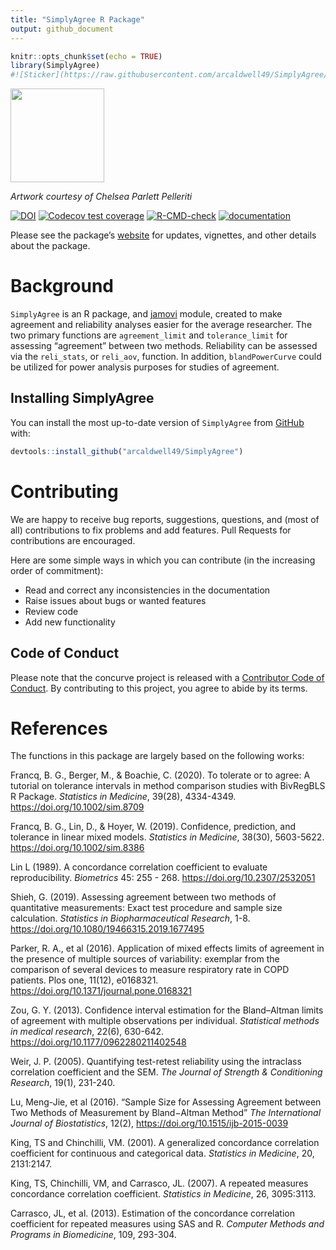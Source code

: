 ```yaml
---
title: "SimplyAgree R Package"
output: github_document
---
```


```r
knitr::opts_chunk$set(echo = TRUE)
library(SimplyAgree)
#![Sticker](https://raw.githubusercontent.com/arcaldwell49/SimplyAgree/master/images/sticker.png)
```


<img src="https://raw.githubusercontent.com/arcaldwell49/SimplyAgree/master/images/sticker.png" width="150" height="150" />

*Artwork courtesy of Chelsea Parlett Pelleriti*

<!-- badges: start -->
[![DOI](https://joss.theoj.org/papers/10.21105/joss.04148/status.svg)](https://doi.org/10.21105/joss.04148)
[![Codecov test coverage](https://codecov.io/gh/arcaldwell49/SimplyAgree/branch/master/graph/badge.svg)](https://app.codecov.io/gh/arcaldwell49/SimplyAgree?branch=master)
[![R-CMD-check](https://github.com/arcaldwell49/SimplyAgree/workflows/R-CMD-check/badge.svg)](https://github.com/arcaldwell49/SimplyAgree/actions)
[![documentation](https://img.shields.io/badge/website-active-blue)](https://aaroncaldwell.us/SimplyAgree/)
<!-- badges: end -->

Please see the package's [website](https://aaroncaldwell.us/SimplyAgree/) for updates, vignettes, and other details about the package.

# Background

`SimplyAgree` is an R package, and [jamovi](https://www.jamovi.org/) module, created to make agreement and reliability analyses easier for the average researcher. The two primary functions are `agreement_limit` and `tolerance_limit` for assessing "agreement" between two methods. Reliability can be assessed via the `reli_stats`, or `reli_aov`, function. In addition, `blandPowerCurve` could be utilized for power analysis purposes for studies of agreement.

## Installing SimplyAgree

You can install the most up-to-date version of `SimplyAgree` from
[GitHub](https://github.com/arcaldwell49/SimplyAgree) with:

``` r
devtools::install_github("arcaldwell49/SimplyAgree")
```

# Contributing

We are happy to receive bug reports, suggestions, questions, and (most
of all) contributions to fix problems and add features. Pull Requests
for contributions are encouraged.

Here are some simple ways in which you can contribute (in the increasing
order of commitment):

-   Read and correct any inconsistencies in the documentation
-   Raise issues about bugs or wanted features
-   Review code
-   Add new functionality


## Code of Conduct

Please note that the concurve project is released with a [Contributor
Code of
Conduct](https://aaroncaldwell.us/SimplyAgree/CODE_OF_CONDUCT.html). By
contributing to this project, you agree to abide by its terms.

# References

The functions in this package are largely based on the following works:

Francq, B. G., Berger, M., & Boachie, C. (2020). To tolerate or to agree: A tutorial on tolerance intervals in method comparison studies with BivRegBLS R Package. *Statistics in Medicine*, 39(28), 4334-4349. <https://doi.org/10.1002/sim.8709>

Francq, B. G., Lin, D., & Hoyer, W. (2019). Confidence, prediction, and tolerance in linear mixed models. *Statistics in Medicine*, 38(30), 5603-5622. <https://doi.org/10.1002/sim.8386>

Lin L (1989). A concordance correlation coefficient to evaluate reproducibility. *Biometrics* 45: 255 - 268. <https://doi.org/10.2307/2532051>

Shieh, G. (2019). Assessing agreement between two methods of quantitative measurements: Exact test procedure and sample size calculation. *Statistics in Biopharmaceutical Research*, 1-8. <https://doi.org/10.1080/19466315.2019.1677495>

Parker, R. A., et al (2016). Application of mixed effects limits of agreement in the presence of multiple sources of variability: exemplar from the comparison of several devices to measure respiratory rate in COPD patients. Plos one, 11(12), e0168321. <https://doi.org/10.1371/journal.pone.0168321>

Zou, G. Y. (2013). Confidence interval estimation for the Bland–Altman limits of agreement with multiple observations per individual. *Statistical methods in medical research*, 22(6), 630-642. <https://doi.org/10.1177/0962280211402548>

Weir, J. P. (2005). Quantifying test-retest reliability using the intraclass correlation coefficient and the SEM. *The Journal of Strength & Conditioning Research*, 19(1), 231-240.

Lu, Meng-Jie, et al (2016). "Sample Size for Assessing Agreement between Two Methods of Measurement by Bland−Altman Method" *The International Journal of Biostatistics*, 12(2),  <https://doi.org/10.1515/ijb-2015-0039>

King, TS and Chinchilli, VM. (2001). A generalized concordance correlation coefficient for continuous and categorical data. *Statistics in Medicine*, 20, 2131:2147.

King, TS, Chinchilli, VM, and Carrasco, JL. (2007). A repeated measures concordance correlation coefficient. *Statistics in Medicine*, 26, 3095:3113.

Carrasco, JL, et al. (2013). Estimation of the concordance correlation coefficient for repeated measures using SAS and R. *Computer Methods and Programs in Biomedicine*, 109, 293-304.
